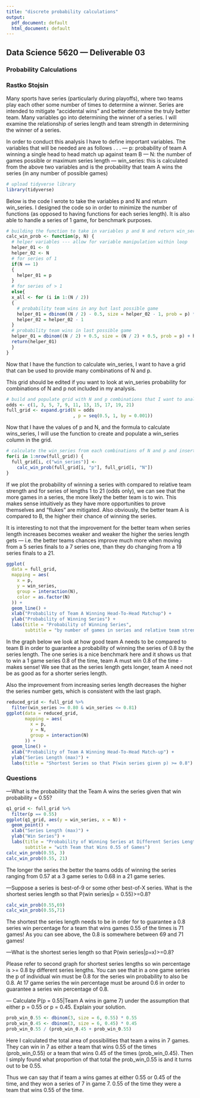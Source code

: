 ```yaml
---
title: "discrete probability calculations"
output:
  pdf_document: default
  html_document: default
---
```

## Data Science 5620 --- Deliverable 03
### Probability Calculations
### Rastko Stojsin

Many sports have series (particularly during playoffs), where two teams play each other some number of times to determine a winner. Series are intended to mitigate "accidental wins" and better determine the truly better team. Many variables go into determining the winner of a series. I will examine the relationship of series length and team strength in determining the winner of a series.

In order to conduct this analysis I have to define important variables. The variables that will be needed are as follows . . . 
--- p: probability of team A winning a single head to head match up against team B
--- N: the number of games possible or maximum series length
--- win_series: this is calculated from the above two variables and is the probability that team A wins the series (in any number of possible games)

```r
# upload tidyverse library
library(tidyverse)
```

Below is the code I wrote to take the variables p and N and return win_series. I designed the code so in order to minimize the number of functions (as opposed to having functions for each series length). It is also able to handle a series of 1 game, for benchmark purposes.

```r
# building the function to take in variables p and N and return win_series
calc_win_prob <- function(p, N) {
  # helper variables --- allow for variable manipulation within loop
  helper_01 <- 0
  helper_02 <- N
  # for series of 1
  if(N == 1)
  {
    helper_01 = p
  }
  # for series of > 1
  else{
  x_all <- for (i in 1:(N / 2))
  {
    # probability team wins in any but last possible game
    helper_01 = dbinom((N / 2) - 0.5, size = helper_02 - 1, prob = p) * p + helper_01
    helper_02 = helper_02 - 1
  }
  # probability team wins in last possible game
  helper_01 = dbinom((N / 2) + 0.5, size = (N / 2) + 0.5, prob = p) + helper_01
  return(helper_01)
  }
}
```

Now that I have the function to calculate win_series, I want to have a grid that can be used to provide many combinations of N and p. 

This grid should be edited if you want to look at win_series probability for combinations of N and p not included in my analysis.

```r
# build and populate grid with N and p combinations that I want to analyse
odds <- c(1, 3, 5, 7, 9, 11, 13, 15, 17, 19, 21)
full_grid <- expand.grid(N = odds
                         , p = seq(0.5, 1, by = 0.001))
```

Now that I have the values of p and N, and the formula to calculate wins_series, I will use the function to create and populate a win_series column in the grid.

```r
# calculate the win_series from each combinations of N and p and insert into grid
for(i in 1:nrow(full_grid)) {
  full_grid[i, c("win_series")] <-
    calc_win_prob(full_grid[i, "p"], full_grid[i, "N"])
}
```

If we plot the probability of winning a series with compared to relative team strength and for series of lengths 1 to 21 (odds only), we can see that the more games in a series, the more likely the better team is to win. This makes sense intuitively as they have more opportunities to prove themselves and "flukes" are mitigated. Also obviously, the better team A is compared to B, the higher their chance of winning the series. 

It is interesting to not that the improvement for the better team when series length increases becomes weaker and weaker the higher the series length gets --- i.e. the better teams chances improve much more when moving from a 5 series finals to a 7 series one, than they do changing from a 19 series finals to a 21.

```r
ggplot(
  data = full_grid,
  mapping = aes(
    x = p,
    y = win_series,
    group = interaction(N),
    color = as.factor(N)
  )) +
  geom_line() +
  xlab("Probability of Team A Winning Head-To-Head Matchup") +
  ylab("Probability of Winning Series") +
  labs(title = "Probability of Winning Series",
       subtitle = "by number of games in series and relative team strength")
```

In the graph below we look at how good team A needs to be compared to team B in order to guarantee a probability of winning the series of 0.8 by the series length. The one series is a nice benchmark here and it shows us that to win a 1 game series 0.8 of the time, team A must win 0.8 of the time - makes sense! We see that as the series length gets longer, team A need not be as good as for a shorter series length. 

Also the improvement from increasing series length decreases the higher the series number gets, which is consistent with the last graph.

```r
reduced_grid <- full_grid %>%
  filter(win_series >= 0.80 & win_series <= 0.81)
ggplot(data = reduced_grid,
       mapping = aes(
         x = p,
         y = N,
         group = interaction(N)
       )) +
  geom_line() +
  xlab("Probability of Team A Winning Head-To-Head Match-up") +
  ylab("Series Length (max)") +
  labs(title = "Shortest Series so that P(win series given p) >= 0.8")

```

### Questions 

---What is the probability that the Team A wins the series given that win probability = 0.55?
```r
q1_grid <- full_grid %>%
  filter(p == 0.55)
ggplot(q1_grid, aes(y = win_series, x = N)) +
  geom_point() +
  xlab("Series Length (max)") +
  ylab("Win Series") +
  labs(title = "Probability of Winning Series at Different Series Lengths",
       subtitle = "with Team that Wins 0.55 of Games")
calc_win_prob(0.55, 3)
calc_win_prob(0.55, 21)
```

The longer the series the better the teams odds of winning the series ranging from 0.57 at a 3 game series to 0.68 in a 21 game series.

 
  

---Suppose a series is best-of-9 or some other best-of-X series. What is the shortest series length so that P(win series|p = 0.55)>=0.8?

```r
calc_win_prob(0.55,69)
calc_win_prob(0.55,71)
```

The shortest the series length needs to be in order for to guarantee a 0.8 series win percentage for a team that wins games 0.55 of the times is 71 games! As you can see above, the 0.8 is somewhere between 69 and 71 games!


 

---What is the shortest series length so that P(win series|p=x)>=0.8?

Please refer to second graph for shortest series lengths so win percentage is >= 0.8 by different series lengths. You can see that in a one game series the p of individual win must be 0.8 for the series win probability to also be 0.8. At 17 game series the win percentage must be around 0.6 in order to guarantee a series win percentage of 0.8.


--- Calculate P(p = 0.55|Team A wins in game 7) under the assumption that either p = 0.55 or p = 0.45. Explain your solution.

```r
prob_win_0.55 <- dbinom(3, size = 6, 0.55) * 0.55
prob_win_0.45 <- dbinom(3, size = 6, 0.45) * 0.45
prob_win_0.55 / (prob_win_0.45 + prob_win_0.55)
```

Here I calculated the total area of possibilities that team a wins in 7 games. They can win in 7 as either a team that wins 0.55 of the times (prob_win_0.55) or a team that wins 0.45 of the times (prob_win_0.45). Then I simply found what proportion of that total the prob_win_0.55 is and it turns out to be 0.55.

Thus we can say that if team a wins games at either 0.55 or 0.45 of the time, and they won a series of 7 in game 7. 0.55 of the time they were a team that wins 0.55 of the time.


